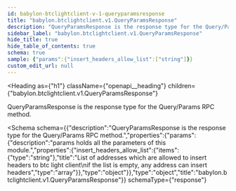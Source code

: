 ```yaml
---
id: babylon-btclightclient-v-1-queryparamsresponse
title: "babylon.btclightclient.v1.QueryParamsResponse"
description: "QueryParamsResponse is the response type for the Query/Params RPC method."
sidebar_label: "babylon.btclightclient.v1.QueryParamsResponse"
hide_title: true
hide_table_of_contents: true
schema: true
sample: {"params":{"insert_headers_allow_list":["string"]}}
custom_edit_url: null
---
```



<Heading
  as={"h1"}
  className={"openapi__heading"}
  children={"babylon.btclightclient.v1.QueryParamsResponse"}
>
</Heading>



QueryParamsResponse is the response type for the Query/Params RPC method.

<Schema
  schema={{"description":"QueryParamsResponse is the response type for the Query/Params RPC method.","properties":{"params":{"description":"params holds all the parameters of this module.","properties":{"insert_headers_allow_list":{"items":{"type":"string"},"title":"List of addresses which are allowed to insert headers to btc light client\nif the list is empty, any address can insert headers","type":"array"}},"type":"object"}},"type":"object","title":"babylon.btclightclient.v1.QueryParamsResponse"}}
  schemaType={"response"}
>
  
</Schema>
            